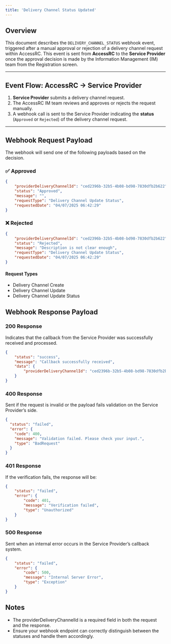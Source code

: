 ```yaml
---
title: 'Delivery Channel Status Updated'
---
```


## Overview

This document describes the `DELIVERY_CHANNEL_STATUS` webhook event, triggered after a manual approval or rejection of a delivery channel request within AccessRC. This event is sent from **AccessRC** to the **Service Provider** once the approval decision is made by the Information Management (IM) team from the Registration screen.

---

## Event Flow: AccessRC → Service Provider

1. **Service Provider** submits a delivery channel request.
2. The AccessRC IM team reviews and approves or rejects the request manually.
3. A webhook call is sent to the Service Provider indicating the **status** (`Approved` or `Rejected`) of the delivery channel request.

---

## Webhook Request Payload

The webhook will send one of the following payloads based on the decision.

### ✅ Approved

```json
{
    "providerDeliveryChannelId": "ced2396b-32b5-4b08-bd98-7830dfb2b622",
    "status": "Approved",
    "message": "",
    "requestType": "Delivery Channel Update Status",
    "requestedDate": "04/07/2025 06:42:29"
}
```

### ❌ Rejected

```json
{
    "providerDeliveryChannelId": "ced2396b-32b5-4b08-bd98-7830dfb2b622",
    "status": "Rejected",
    "message": "Description is not clear enough",
    "requestType": "Delivery Channel Update Status",
    "requestedDate": "04/07/2025 06:42:29"
}
```

#### Request Types
- Delivery Channel Create
- Delivery Channel Update
- Delivery Channel Update Status

## Webhook Response Payload

### 200 Response

Indicates that the callback from the Service Provider was successfully received and processed.

```json
{
    "status": "success",
    "message": "Callback successfully received",
    "data": {
        "providerDeliveryChannelId": "ced2396b-32b5-4b08-bd98-7830dfb2b622"
    }
}
```

### 400 Response

Sent if the request is invalid or the payload fails validation on the Service Provider’s side.

```json
{
  "status": "failed",
  "error": {
    "code": 400,
    "message": "Validation failed. Please check your input.",
    "type": "BadRequest"
  }
}
```

### 401 Response

If the verification fails, the response will be:

```json
{
    "status": "failed",
    "error": {
        "code": 401,
        "message": "Verification failed",
        "type": "Unauthorized"
    }
}
```

### 500 Response

Sent when an internal error occurs in the Service Provider’s callback system.

```json
{
    "status": "failed",
    "error": {
        "code": 500,
        "message": "Internal Server Error",
        "type": "Exception"
    }
}
```

## Notes
- The providerDeliveryChannelId is a required field in both the request and the response.
- Ensure your webhook endpoint can correctly distinguish between the statuses and handle them accordingly.